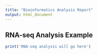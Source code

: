 ```yaml
---
title: "Bioinformatics Analysis Report"
output: html_document
---
```


## RNA-seq Analysis Example

```r
print('RNA-seq analysis will go here')
```